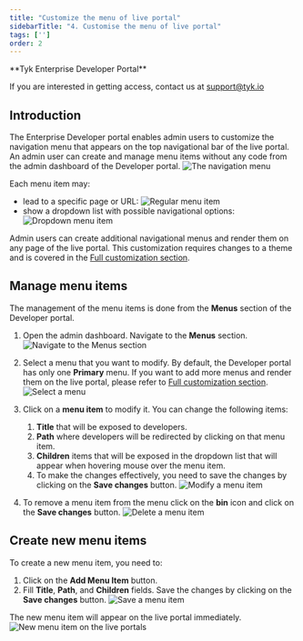 ```yaml
---
title: "Customize the menu of live portal"
sidebarTitle: "4. Customise the menu of live portal"
tags: ['']
order: 2
---
```



<Note>
**Tyk Enterprise Developer Portal**

If you are interested in getting access, contact us at [support@tyk.io](<mailto:support@tyk.io?subject=Tyk Enterprise Portal Beta>)
</Note>


## Introduction

The Enterprise Developer portal enables admin users to customize the navigation menu that appears on the top navigational bar of the live portal. An admin user can create and manage menu items without any code from the admin dashboard of the Developer portal.
<img src="/img/dashboard/portal-management/enterprise-portal/top-nav-menu.png" alt="The navigation menu" />

Each menu item may:
- lead to a specific page or URL:
  <img src="/img/dashboard/portal-management/enterprise-portal/regular-menu-item.png" alt="Regular menu item" />
- show a dropdown list with possible navigational options:
  <img src="/img/dashboard/portal-management/enterprise-portal/dropdown-menu-item.png" alt="Dropdown menu item" />

Admin users can create additional navigational menus and render them on any page of the live portal. This customization requires changes to a theme and is covered in the [Full customization section](/content/tyk-stack/tyk-developer-portal/enterprise-developer-portal/customise-enterprise-portal/full-customisation/menus-customisation.md).

## Manage menu items

The management of the menu items is done from the **Menus** section of the Developer portal.

1. Open the admin dashboard. Navigate to the **Menus** section.
   <img src="/img/dashboard/portal-management/enterprise-portal/navigation-to-menus-section.png" alt="Navigate to the Menus section" />

2. Select a menu that you want to modify. By default, the Developer portal has only one **Primary** menu. If you want to add more menus and render them on the live portal, please refer to [Full customization section](/content/tyk-stack/tyk-developer-portal/enterprise-developer-portal/customise-enterprise-portal/full-customisation/menus-customisation.md).
   <img src="/img/dashboard/portal-management/enterprise-portal/select-a-menu.png" alt="Select a menu" />

3. Click on a **menu item** to modify it. You can change the following items:
    1. **Title** that will be exposed to developers.
    2. **Path** where developers will be redirected by clicking on that menu item.
    3. **Children** items that will be exposed in the dropdown list that will appear when hovering mouse over the menu item.
    4. To make the changes effectively, you need to save the changes by clicking on the **Save changes** button.
       <img src="/img/dashboard/portal-management/enterprise-portal/menu-item.png" alt="Modify a menu item" />

4. To remove a menu item from the menu click on the **bin** icon and click on the **Save changes** button.
   <img src="/img/dashboard/portal-management/enterprise-portal/delete-a-menu-item.png" alt="Delete a menu item" />

## Create new menu items
To create a new menu item, you need to:

1. Click on the **Add Menu Item** button.
2. Fill **Title**, **Path**, and **Children** fields. Save the changes by clicking on the **Save changes** button.
   <img src="/img/dashboard/portal-management/enterprise-portal/save-new-menu-item.png" alt="Save a menu item" />

The new menu item will appear on the live portal immediately.
<img src="/img/dashboard/portal-management/enterprise-portal/new-menu-item-on-the-live-portal.png" alt="New menu item on the live portal" />s